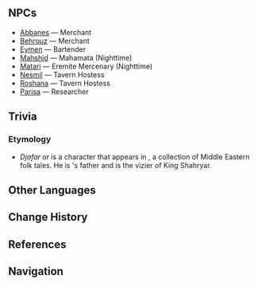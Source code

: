 {{Stub}}
{{Location Infobox
|image        = <gallery>
Djafar Tavern.png|In-game
Point of Interest Djafar Tavern Map Location.png|Map
</gallery>
|type         = Point of Interest
|region       = Sumeru
|subregion    = Dharma Forest
|area         = Ardravi Valley
|subarea      = Port Ormos
}}
{{Location Intro|description=<!--<p></p>-->}}

==NPCs==
* [[Abbanes]] &mdash; Merchant
* [[Behrouz]] &mdash; Merchant
* [[Eymen]] &mdash; Bartender
* [[Mahshid]] &mdash; Mahamata (Nighttime)
* [[Matari]] &mdash; Eremite Mercenary (Nighttime)
* [[Nesmil]] &mdash; Tavern Hostess
* [[Roshana]] &mdash; Tavern Hostess
* [[Parisa]] &mdash; Researcher

==Trivia==
===Etymology===
* ''Djafar'' or {{Lang|''Jafar''|fa=جعفر|ar=جَعْفَر}} is a character that appears in {{w|One Thousand and One Nights}}, a collection of Middle Eastern folk tales. He is {{w|Scheherazade}}'s father and is the vizier of King Shahryar.

==Other Languages==
{{Other Languages
|en      = Djafar Tavern
|zhs     = 迪亚法饭店
|zhs_rm  = Díyàfǎ Fàndiàn
|zht     = 迪亞法飯店<ref name=Eymen>{{Ref/NPC|Eymen}}</ref> / 迪亞法餐廳<ref name=LIP>{{Ref/Quest|Lost in Prosperity}}</ref><ref name=Nesmil>{{Ref/NPC|Nesmil}}</ref>
|zht_rm  = Díyàfǎ Fàndiàn / Díyàfǎ Cāntīng
|zh_tl   = Djafar Restaurant
|ja      = ジャファータバーン
|ja_rm   = Jafaa Tabaan
|ja_tl   = Djafar Tavern
|ko      = 디아파르 식당
|ko_rm   = Diapareu Sikdang
|ko_tl   = Djafar Restaurant
|es      = Taberna Yafar
|es_tl   = Yafar Tavern
|fr      = Taverne Djafar
|fr_tl   = Djafar Tavern
|ru      = Таверна «Джафар»
|ru_tl   = "Djafar" Tavern
|th      = Djafar Tavern<ref name=Eymen /> / ภัตตาคาร Djafar<ref name=LIP /><ref name=Nesmil />
|th_rm   = Djafar Tavern / Phat-ta-khan Djafar
|th_tl   = Djafar Tavern / Djafar Restaurant
|vi      = Quán Cơm Djafar
|vi_tl   = 
|de      = Djafar-Taverne
|de_tl   = Djafar Tavern
|id      = Djafar Tavern
|pt      = Taverna Djafar
|pt_tl   = Djafar Tavern
|tr      = Djafar Hanı
|tr_tl   = 
|it      = Taverna Djafar
|it_tl   = 
}}

==Change History==
{{Change History|3.0}}

==References==
{{Reflist}}

==Navigation==
{{PoI Navbox|Sumeru}}